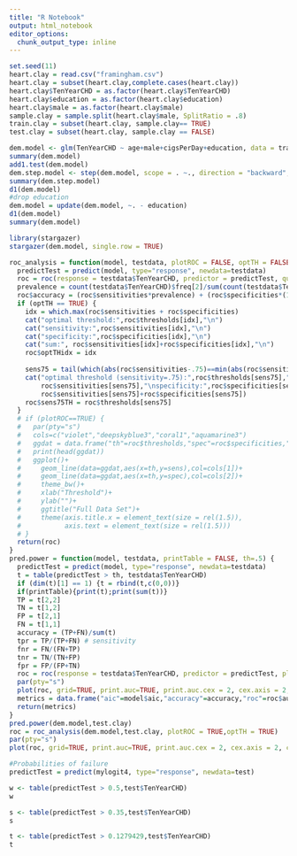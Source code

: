 ```yaml
---
title: "R Notebook"
output: html_notebook
editor_options: 
  chunk_output_type: inline
---
```

```r
set.seed(11)
heart.clay = read.csv("framingham.csv")
heart.clay = subset(heart.clay,complete.cases(heart.clay))
heart.clay$TenYearCHD = as.factor(heart.clay$TenYearCHD)
heart.clay$education = as.factor(heart.clay$education)
heart.clay$male = as.factor(heart.clay$male)
sample.clay = sample.split(heart.clay$male, SplitRatio = .8)
train.clay = subset(heart.clay, sample.clay== TRUE)
test.clay = subset(heart.clay, sample.clay == FALSE)

dem.model <- glm(TenYearCHD ~ age+male+cigsPerDay+education, data = train.clay, family = "binomial")
summary(dem.model)
add1.test(dem.model)
dem.step.model <- step(dem.model, scope = . ~., direction = "backward", trace = 0)
summary(dem.step.model)
d1(dem.model)
#drop education
dem.model = update(dem.model, ~. - education)
d1(dem.model)
summary(dem.model)

```

```r
library(stargazer)
stargazer(dem.model, single.row = TRUE)
```



```r
roc_analysis = function(model, testdata, plotROC = FALSE, optTH = FALSE) {
  predictTest = predict(model, type="response", newdata=testdata)
  roc = roc(response = testdata$TenYearCHD, predictor = predictTest, quiet = TRUE)
  prevalence = count(testdata$TenYearCHD)$freq[2]/sum(count(testdata$TenYearCHD)$freq)
  roc$accuracy = (roc$sensitivities*prevalence) + (roc$specificities*(1-prevalence))
  if (optTH == TRUE) {
    idx = which.max(roc$sensitivities + roc$specificities)
    cat("optimal threshold:",roc$thresholds[idx],"\n")
    cat("sensitivity:",roc$sensitivities[idx],"\n")
    cat("specificity:",roc$specificities[idx],"\n")
    cat("sum:", roc$sensitivities[idx]+roc$specificities[idx],"\n")
    roc$optTHidx = idx
   
    sens75 = tail(which(abs(roc$sensitivities-.75)==min(abs(roc$sensitivities-.75))),n=1)
    cat("optimal threshold (sensitivity=.75):",roc$thresholds[sens75],"\nsensitivity:",
        roc$sensitivities[sens75],"\nspecificity:",roc$specificities[sens75],"\nsum:",
        roc$sensitivities[sens75]+roc$specificities[sens75])
    roc$sens75TH = roc$thresholds[sens75]
  }
  # if (plotROC==TRUE) {
  #   par(pty="s")
  #   cols=c("violet","deepskyblue3","coral1","aquamarine3")
  #   ggdat = data.frame("th"=roc$thresholds,"spec"=roc$specificities,"sens"=roc$sensitivities)
  #   print(head(ggdat))
  #   ggplot()+
  #     geom_line(data=ggdat,aes(x=th,y=sens),col=cols[1])+
  #     geom_line(data=ggdat,aes(x=th,y=spec),col=cols[2])+
  #     theme_bw()+
  #     xlab("Threshold")+
  #     ylab("")+
  #     ggtitle("Full Data Set")+
  #     theme(axis.title.x = element_text(size = rel(1.5)),
  #           axis.text = element_text(size = rel(1.5)))
  # }
  return(roc)
}
pred.power = function(model, testdata, printTable = FALSE, th=.5) {
  predictTest = predict(model, type="response", newdata=testdata)
  t = table(predictTest > th, testdata$TenYearCHD)
  if (dim(t)[1] == 1) {t = rbind(t,c(0,0))}
  if(printTable){print(t);print(sum(t))}
  TP = t[2,2]
  TN = t[1,2]
  FP = t[2,1]
  FN = t[1,1]
  accuracy = (TP+FN)/sum(t)
  tpr = TP/(TP+FN) # sensitivity
  fnr = FN/(FN+TP)
  tnr = TN/(TN+FP)
  fpr = FP/(FP+TN)
  roc = roc(response = testdata$TenYearCHD, predictor = predictTest, plot=TRUE, quiet = TRUE)
  par(pty="s")
  plot(roc, grid=TRUE, print.auc=TRUE, print.auc.cex = 2, cex.axis = 2, cex.lab = 2)
  metrics = data.frame("aic"=model$aic,"accuracy"=accuracy,"roc"=roc$auc,"tpr"=tpr,"tnr"=tnr,"fpr"=fpr,"fnr"=fnr)
  return(metrics)
}
pred.power(dem.model,test.clay)
roc = roc_analysis(dem.model,test.clay, plotROC = TRUE,optTH = TRUE)
par(pty="s")
plot(roc, grid=TRUE, print.auc=TRUE, print.auc.cex = 2, cex.axis = 2, cex.lab = 2)
```





```r
#Probabilities of failure
predictTest = predict(mylogit4, type="response", newdata=test)
```

```r
w <- table(predictTest > 0.5,test$TenYearCHD)
w
```

```r
s <- table(predictTest > 0.35,test$TenYearCHD)
s
```
 
```r
t <- table(predictTest > 0.1279429,test$TenYearCHD)
t
```

